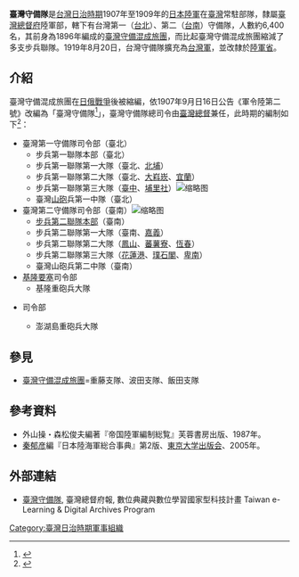 '''臺灣守備隊'''是[[台灣日治時期|台灣日治時期]]1907年至1909年的[[大日本帝國陸軍|日本陸軍]]在[[臺灣|臺灣]]常駐部隊，隸屬[[臺灣總督府|臺灣總督府]]陸軍部，轄下有台灣第一（[[臺北市|台北]]）、第二（[[臺南市|台南]]）守備隊，人數約6,400名，其前身為1896年編成的[[臺灣守備混成旅團|臺灣守備混成旅團]]，而比起臺灣守備混成旅團縮減了多支步兵聯隊。1919年8月20日，台灣守備隊擴充為[[台灣軍|台灣軍]]，並改隸於[[陆军省|陸軍省]]。

== 介紹 ==
臺灣守備混成旅團在[[日俄戰爭|日俄戰爭]]後被縮編，依1907年9月日16日公告《軍令陸第二號》改編為「臺灣守備隊<ref>{{Cite web|title=台湾守備混成旅団|url=https://www.jacar.go.jp/glossary/term2/0050-0010-0010-0010-0430.html|publisher=Japan Center for Asian Historical Records}}</ref>」，臺灣守備隊總司令由[[臺灣總督|臺灣總督]]兼任，此時期的編制如下<ref>{{Cite web|title=守備隊ノ編制改正ノ儀通牒ノ件（各廳長）|url=https://onlinearchives.th.gov.tw/index.php?act=Display/image/856400DxeIWXk#|author=臺灣總督府|date=1907|publisher=國史館臺灣文獻館}}</ref>：

* 臺灣第一守備隊司令部（臺北）
** 步兵第一聯隊本部（臺北）
** 步兵第一聯隊第一大隊（臺北、[[北埔鄉|北埔]]）
** 步兵第一聯隊第二大隊（臺北、[[大溪區|大嵙崁]]、[[宜蘭市|宜蘭]]）
** 步兵第一聯隊第三大隊（[[臺中市|臺中]]、[[埔里鎮|埔里社]]）[[File:臺灣步兵第一聯隊埔里社分遣隊.jpg|缩略图]]
** 臺灣[[山炮|山砲]]兵第一中隊（臺北）
* 臺灣第二守備隊司令部（臺南）[[File:成功大學大成館-北面.jpg|缩略图]]
** [[原日軍步兵第二聯隊營舍|步兵第二聯隊本部]]（臺南）
** 步兵第二聯隊第一大隊（臺南、[[嘉義市|嘉義]]）
** 步兵第二聯隊第二大隊（[[鳳山區|鳳山]]、[[旗山區|蕃薯寮]]、[[恆春鎮|恆春]]）
** 步兵第二聯隊第三大隊（[[花蓮市|花蓮港]]、[[玉里鎮|璞石閣]]、[[臺東市|卑南]]）
** 臺灣山砲兵第二中隊（臺南）
* [[基隆要塞|基隆要塞]]司令部
** 基隆重砲兵大隊
* {{link-jp|澎湖島要塞|澎湖島要塞}}司令部
** 澎湖島重砲兵大隊

==參見==
*[[臺灣守備混成旅團|臺灣守備混成旅團]]=重藤支隊、波田支隊、飯田支隊

== 參考資料 ==
<references />
{{refbegin}}
* 外山操・森松俊夫編著『帝国陸軍編制総覧』芙蓉書房出版、1987年。
* [[秦郁彦|秦郁彦]]編『日本陸海軍総合事典』第2版、[[東京大学出版会|東京大学出版会]]、2005年。
{{refend}}

==外部連結==
* [http://image.digitalarchives.tw/ImageCache/00/57/b9/02.jpg 臺灣守備隊], 臺灣總督府報, 數位典藏與數位學習國家型科技計畫 Taiwan e-Learning & Digital Archives Program

{{serial|先前機關|[[台灣守備混成旅團|台灣守備混成旅團]]|[[台灣軍事|台灣軍事]]<br>1907年-1919年|後繼機關|[[台灣軍|台灣軍]]}}
{{台灣日治時期歷史事件}}

[[Category:臺灣日治時期軍事組織|Category:臺灣日治時期軍事組織]]